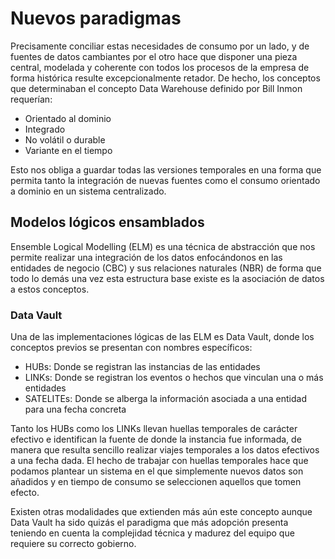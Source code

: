 # Nuevos paradigmas

Precisamente conciliar estas necesidades de consumo por un lado, y de fuentes de datos cambiantes por el otro hace que disponer una pieza central, modelada y coherente con todos los procesos de la empresa de forma histórica resulte excepcionalmente retador. De hecho, los conceptos que determinaban el concepto Data Warehouse definido por Bill Inmon requerían:

* Orientado al dominio
* Integrado
* No volátil o durable
* Variante en el tiempo

Esto nos obliga a guardar todas las versiones temporales en una forma que permita tanto la integración de nuevas fuentes como el consumo orientado a dominio en un sistema centralizado.

## Modelos lógicos ensamblados

Ensemble Logical Modelling (ELM) es una técnica de abstracción que nos permite realizar una integración de los datos enfocándonos en las entidades de negocio (CBC) y sus relaciones naturales (NBR) de forma que todo lo demás una vez esta estructura base existe es la asociación de datos a estos conceptos.

### Data Vault

Una de las implementaciones lógicas de las ELM es Data Vault, donde los conceptos previos se presentan con nombres específicos:

* HUBs: Donde se registran las instancias de las entidades
* LINKs: Donde se registran los eventos o hechos que vinculan una o más entidades
* SATELITEs: Donde se alberga la información asociada a una entidad para una fecha concreta

Tanto los HUBs como los LINKs llevan huellas temporales de carácter efectivo e identifican la fuente de donde la instancia fue informada, de manera que resulta sencillo realizar viajes temporales a los datos efectivos a una fecha dada. El hecho de trabajar con huellas temporales hace que podamos plantear un sistema en el que simplemente nuevos datos son añadidos y en tiempo de consumo se seleccionen aquellos que tomen efecto.

Existen otras modalidades que extienden más aún este concepto aunque Data Vault ha sido quizás el paradigma que más adopción presenta teniendo en cuenta la complejidad técnica y madurez del equipo que requiere su correcto gobierno.